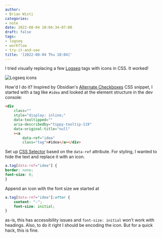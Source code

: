 ```yaml
---
author:
- Brian Wisti
categories:
- note
date: 2022-08-04 10:04:34-07:00
draft: false
tags:
- logseq
- workflow
- try-it-and-see
title: '[2022-08-04 Thu 10:04]'
---
```


I tried visually replacing a few [Logseq][logseq] tags with icons in CSS. It worked!

![Logseq icons](@img/2022/2022-08-04-logseq-icons.png "Three down, a few thousand to go")

[logseq]: https://logseq.com

How'd I do it? Inspired by Obsidian's [Alternate Checkboxes](https://publish.obsidian.md/hub/02+-+Community+Expansions/02.05+All+Community+Expansions/CSS+Snippets/Alternate+Checkboxes+(SlRvb)) CSS snippet, I started with a tag like `#idea` and looked at the element structure in the dev console:

```html
<div
    class=""
    style="display: inline;"
    data-tooltipped=""
    aria-describedby="tippy-tooltip-119"
    data-original-title="null"
    ><a
        data-ref="idea"
        class="tag">#idea</a></div>
```


Set up [CSS Selector](https://developer.mozilla.org/en-US/docs/Web/CSS/CSS_Selectors) based on the `data-ref` attribute. For styling, I wanted to hide the text and replace it with an icon.

```css
a.tag[data-ref="idea"] {
border: none;
font-size: 0;
}
```

Append an icon with the font size we started at

```css
a.tag[data-ref="idea"]:after {
    content: "💡";
    font-size: initial;
}
```

as-is, this has accessibility issues and `font-size: initial` won't work with headings. Also, to do it right I should be encoding the icon. But for a quick hack, this is fine.
